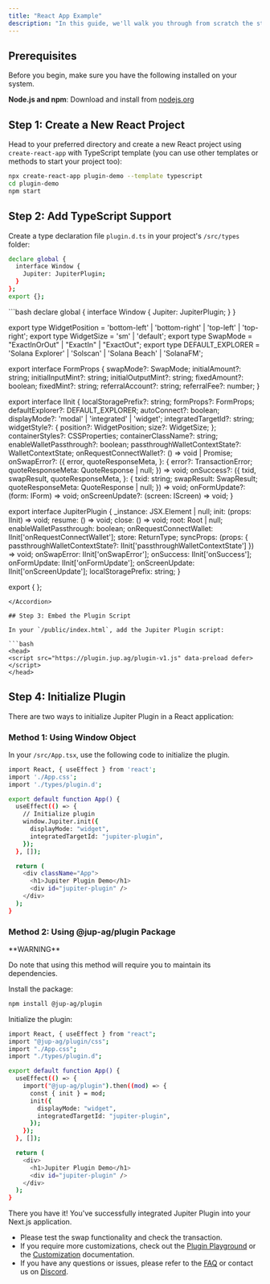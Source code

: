 ```yaml
---
title: "React App Example"
description: "In this guide, we'll walk you through from scratch the steps to integrate Jupiter Plugin into a React application."
---
```


## Prerequisites

Before you begin, make sure you have the following installed on your system.

**Node.js and npm**: Download and install from [nodejs.org](https://nodejs.org)

## Step 1: Create a New React Project

Head to your preferred directory and create a new React project using `create-react-app` with TypeScript template (you can use other templates or methods to start your project too):

```bash
npx create-react-app plugin-demo --template typescript
cd plugin-demo
npm start
```

## Step 2: Add TypeScript Support

Create a type declaration file `plugin.d.ts` in your project's `/src/types` folder:

```bash
declare global {
  interface Window {
    Jupiter: JupiterPlugin;
  }
};
export {};
```

<Accordion title="Full TypeScript Declaration">
  ```bash
  declare global {
    interface Window {
        Jupiter: JupiterPlugin;
    }
}

export type WidgetPosition = 'bottom-left' | 'bottom-right' | 'top-left' | 'top-right';
export type WidgetSize = 'sm' | 'default';
export type SwapMode = "ExactInOrOut" | "ExactIn" | "ExactOut";
export type DEFAULT_EXPLORER = 'Solana Explorer' | 'Solscan' | 'Solana Beach' | 'SolanaFM';

export interface FormProps {
    swapMode?: SwapMode;
    initialAmount?: string;
    initialInputMint?: string;
    initialOutputMint?: string;
    fixedAmount?: boolean;
    fixedMint?: string;
    referralAccount?: string;
    referralFee?: number;
}

export interface IInit {
    localStoragePrefix?: string;
    formProps?: FormProps;
    defaultExplorer?: DEFAULT_EXPLORER;
    autoConnect?: boolean;
    displayMode?: 'modal' | 'integrated' | 'widget';
    integratedTargetId?: string;
    widgetStyle?: {
        position?: WidgetPosition;
        size?: WidgetSize;
    };
    containerStyles?: CSSProperties;
    containerClassName?: string;
    enableWalletPassthrough?: boolean;
    passthroughWalletContextState?: WalletContextState;
    onRequestConnectWallet?: () => void | Promise<void>;
    onSwapError?: ({
        error,
        quoteResponseMeta,
    }: {
        error?: TransactionError;
        quoteResponseMeta: QuoteResponse | null;
    }) => void;
    onSuccess?: ({
        txid,
        swapResult,
        quoteResponseMeta,
    }: {
        txid: string;
        swapResult: SwapResult;
        quoteResponseMeta: QuoteResponse | null;
    }) => void;
    onFormUpdate?: (form: IForm) => void;
    onScreenUpdate?: (screen: IScreen) => void;
}

export interface JupiterPlugin {
    _instance: JSX.Element | null;
    init: (props: IInit) => void;
    resume: () => void;
    close: () => void;
    root: Root | null;
    enableWalletPassthrough: boolean;
    onRequestConnectWallet: IInit['onRequestConnectWallet'];
    store: ReturnType<typeof createStore>;
    syncProps: (props: { passthroughWalletContextState?: IInit['passthroughWalletContextState'] }) => void;
    onSwapError: IInit['onSwapError'];
    onSuccess: IInit['onSuccess'];
    onFormUpdate: IInit['onFormUpdate'];
    onScreenUpdate: IInit['onScreenUpdate'];
    localStoragePrefix: string;
}

export { };
  ```
</Accordion>

## Step 3: Embed the Plugin Script

In your `/public/index.html`, add the Jupiter Plugin script:

```bash
<head>
  <script src="https://plugin.jup.ag/plugin-v1.js" data-preload defer></script>
</head>
```

## Step 4: Initialize Plugin

There are two ways to initialize Jupiter Plugin in a React application:

### Method 1: Using Window Object

In your `/src/App.tsx`, use the following code to initialize the plugin.

```bash
import React, { useEffect } from 'react';
import './App.css';
import './types/plugin.d';

export default function App() {
  useEffect(() => {
    // Initialize plugin
    window.Jupiter.init({
      displayMode: "widget",
      integratedTargetId: "jupiter-plugin",
    });
  }, []);

  return (
    <div className="App">
      <h1>Jupiter Plugin Demo</h1>
      <div id="jupiter-plugin" />
    </div>
  );
}
```

### Method 2: Using @jup-ag/plugin Package

<Warning>
**WARNING**

Do note that using this method will require you to maintain its dependencies.

</Warning>

<Steps>
  <Step>
  Install the package:

```bash
npm install @jup-ag/plugin
```
</Step>

<Step>
Initialize the plugin:

```bash
import React, { useEffect } from "react";
import "@jup-ag/plugin/css";
import "./App.css";
import "./types/plugin.d";

export default function App() {
  useEffect(() => {
    import("@jup-ag/plugin").then((mod) => {
      const { init } = mod;
      init({
        displayMode: "widget",
        integratedTargetId: "jupiter-plugin",
      });
    });
  }, []);

  return (
    <div>
      <h1>Jupiter Plugin Demo</h1>
      <div id="jupiter-plugin" />
    </div>
  );
}
```
</Step>
</Steps>

There you have it! You've successfully integrated Jupiter Plugin into your Next.js application.
 - Please test the swap functionality and check the transaction.
 - If you require more customizations, check out the [Plugin Playground](https://plugin.jup.ag) or the [Customization](/tool-kits/plugin/customization) documentation.
 - If you have any questions or issues, please refer to the [FAQ](/tool-kits/plugin/faq) or contact us on [Discord](https://discord.gg/jup).
